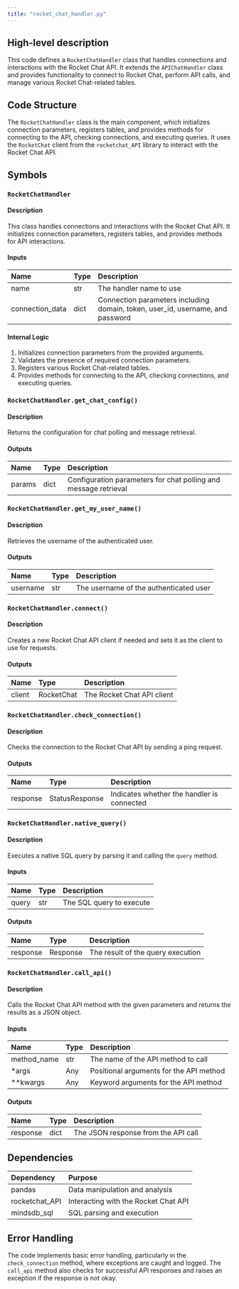 ```yaml
---
title: "rocket_chat_handler.py"
---
```


## High-level description
This code defines a `RocketChatHandler` class that handles connections and interactions with the Rocket Chat API. It extends the `APIChatHandler` class and provides functionality to connect to Rocket Chat, perform API calls, and manage various Rocket Chat-related tables.

## Code Structure
The `RocketChatHandler` class is the main component, which initializes connection parameters, registers tables, and provides methods for connecting to the API, checking connections, and executing queries. It uses the `RocketChat` client from the `rocketchat_API` library to interact with the Rocket Chat API.

## Symbols

### `RocketChatHandler`
#### Description
This class handles connections and interactions with the Rocket Chat API. It initializes connection parameters, registers tables, and provides methods for API interactions.

#### Inputs
| Name | Type | Description |
|:-----|:-----|:------------|
| name | str | The handler name to use |
| connection_data | dict | Connection parameters including domain, token, user_id, username, and password |

#### Internal Logic
1. Initializes connection parameters from the provided arguments.
2. Validates the presence of required connection parameters.
3. Registers various Rocket Chat-related tables.
4. Provides methods for connecting to the API, checking connections, and executing queries.

### `RocketChatHandler.get_chat_config()`
#### Description
Returns the configuration for chat polling and message retrieval.

#### Outputs
| Name | Type | Description |
|:-----|:-----|:------------|
| params | dict | Configuration parameters for chat polling and message retrieval |

### `RocketChatHandler.get_my_user_name()`
#### Description
Retrieves the username of the authenticated user.

#### Outputs
| Name | Type | Description |
|:-----|:-----|:------------|
| username | str | The username of the authenticated user |

### `RocketChatHandler.connect()`
#### Description
Creates a new Rocket Chat API client if needed and sets it as the client to use for requests.

#### Outputs
| Name | Type | Description |
|:-----|:-----|:------------|
| client | RocketChat | The Rocket Chat API client |

### `RocketChatHandler.check_connection()`
#### Description
Checks the connection to the Rocket Chat API by sending a ping request.

#### Outputs
| Name | Type | Description |
|:-----|:-----|:------------|
| response | StatusResponse | Indicates whether the handler is connected |

### `RocketChatHandler.native_query()`
#### Description
Executes a native SQL query by parsing it and calling the `query` method.

#### Inputs
| Name | Type | Description |
|:-----|:-----|:------------|
| query | str | The SQL query to execute |

#### Outputs
| Name | Type | Description |
|:-----|:-----|:------------|
| response | Response | The result of the query execution |

### `RocketChatHandler.call_api()`
#### Description
Calls the Rocket Chat API method with the given parameters and returns the results as a JSON object.

#### Inputs
| Name | Type | Description |
|:-----|:-----|:------------|
| method_name | str | The name of the API method to call |
| *args | Any | Positional arguments for the API method |
| **kwargs | Any | Keyword arguments for the API method |

#### Outputs
| Name | Type | Description |
|:-----|:-----|:------------|
| response | dict | The JSON response from the API call |

## Dependencies
| Dependency | Purpose |
|:-----------|:--------|
| pandas | Data manipulation and analysis |
| rocketchat_API | Interacting with the Rocket Chat API |
| mindsdb_sql | SQL parsing and execution |

## Error Handling
The code implements basic error handling, particularly in the `check_connection` method, where exceptions are caught and logged. The `call_api` method also checks for successful API responses and raises an exception if the response is not okay.